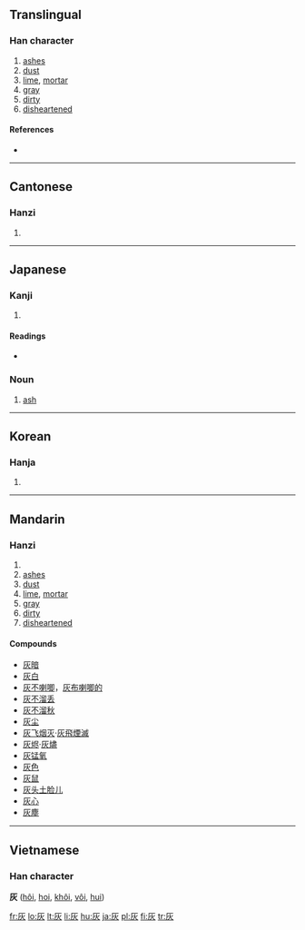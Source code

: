 ==Translingual==

===Han character===
{{Han char|rn=86|rad=火|as=02|sn=6|four=7128<sub>9</sub>|canj=大火 (KF)}}

# [[ashes]]
# [[dust]]
# [[lime]], [[mortar]]
# [[gray]]
# [[dirty]]
# [[disheartened]]

====References====
* {{Han ref|kx=0665.090|dkj=18859|dj=1075.050|hdz=32188.040|uh=7070|ud=28784|bh=A6C7|bd=42695}}

----

==Cantonese==

===Hanzi===
{{yue-hanzi|jyut=|y=fui1}}

# {{defn|Cantonese|sort=火02}}

----

==Japanese==

===Kanji===
{{ja-kanji|grade=6|rs=火02}}

# {{defn|Japanese}}

====Readings====
* {{ja-readings|on=[[かい]] (kai)|kun=[[はい]] (hai)}}

===Noun===
{{ja-noun|k|hira=はい|rom=hai}}

# [[ash]]

----

==Korean==

===Hanja===
{{ko-hanja|hangeul=회|eumhun=|rv=hoe|mr=hoe|y=hoy}}

# {{defn|Korean|sort=火02}}

----

==Mandarin==

===Hanzi===
{{cmn-hanzi|pin=[[huī]] ([[hui1]])|wg=hui<sup>1</sup>}}

# {{defn|Mandarin|sort=火02}}
# [[ashes]]
# [[dust]]
# [[lime]], [[mortar]]
# [[gray]]
# [[dirty]]
# [[disheartened]]

====Compounds====
* [[灰暗]]
* [[灰白]]
* [[灰不喇唧]]，[[灰布喇唧的]]
* [[灰不溜丢]]
* [[灰不溜秋]]
* [[灰尘]]
* [[灰飞烟灭]]·[[灰飛煙滅]]
* [[灰烬]]·[[灰燼]]
* [[灰锰氧]]
* [[灰色]]
* [[灰鼠]]
* [[灰头土脸儿]]
* [[灰心]]
* [[灰塵]]

----

==Vietnamese==
===Han character===
'''灰''' ([[hôi]], [[hoi]], [[khôi]], [[vôi]], [[hui]])

[[fr:灰]]
[[lo:灰]]
[[lt:灰]]
[[li:灰]]
[[hu:灰]]
[[ja:灰]]
[[pl:灰]]
[[fi:灰]]
[[tr:灰]]